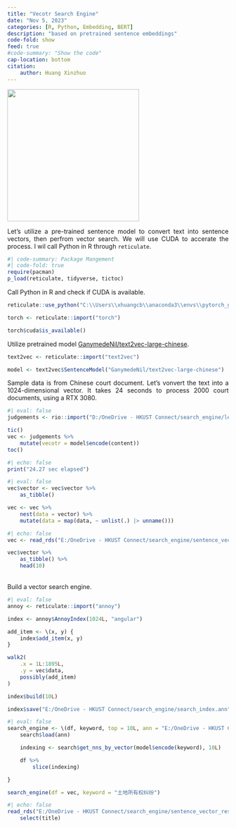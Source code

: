 ```yaml
---
title: "Vecotr Search Engine"
date: "Nov 5, 2023"
categories: [R, Python, Embedding, BERT]
description: "based on pretrained sentence embeddings"
code-fold: show
feed: true
#code-summary: "Show the code"
cap-location: bottom
citation: 
    author: Huang Xinzhuo
---
```


```{=html}
<style>
body {text-align: justify}
</style>
```
![](embedding.png){fig-align="center" width="300"}

Let's utilize a pre-trained sentence model to convert text into sentence vectors, then perfrom vector search. We will use CUDA to accerate the process. I wil call Python in R through `reticulate`.
```r
#| code-summary: Package Mangement
#| code-fold: true
require(pacman)
p_load(reticulate, tidyverse, tictoc)
```

Call Python in R and check if CUDA is available.
```r
reticulate::use_python("C:\\Users\\xhuangcb\\anaconda3\\envs\\pytorch_gpu\\python.exe") 

torch <- reticulate::import("torch")

torch$cuda$is_available()
```

Utilize pretrained model [GanymedeNil/text2vec-large-chinese](https://huggingface.co/GanymedeNil/text2vec-large-chinese).
```r
text2vec <- reticulate::import("text2vec")

model <- text2vec$SentenceModel("GanymedeNil/text2vec-large-chinese")
```

Sample data is from Chinese court document. Let's vonvert the text into a 1024-dimensional vector. It takes 24 seconds to process 2000 court  documents, using a RTX 3080.

```r
#| eval: false
judgements <- rio::import("D:/OneDrive - HKUST Connect/search_engine/legal.csv", setclass = "tibble")

tic()
vec <- judgements %>% 
    mutate(vecotr = model$encode(content))
toc()
```

```r
#| echo: false
print("24.27 sec elapsed")
```

```r
#| eval: false
vec$vector <- vec$vector %>% 
    as_tibble()

vec <- vec %>%  
    nest(data = vector) %>% 
    mutate(data = map(data, ~ unlist(.) |> unname()))
```

```r
#| echo: false
vec <- read_rds("E:/OneDrive - HKUST Connect/search_engine/sentence_vector.Rds")

vec$vector %>% 
    as_tibble() %>% 
    head(10)
```
<br>
Build a vector search engine.

```r
#| eval: false
annoy <- reticulate::import("annoy")

index <- annoy$AnnoyIndex(1024L, "angular")

add_item <- \(x, y) {
    index$add_item(x, y)
}

walk2(
    .x = 1L:1895L,
    .y = vec$data,
    possibly(add_item)
)

index$build(10L)

index$save("E:/OneDrive - HKUST Connect/search_engine/search_index.ann")
```

```r
#| eval: false
search_engine <- \(df, keyword, top = 10L, ann = "E:/OneDrive - HKUST Connect/search_engine/search_index.ann") {
    search$load(ann) 

    indexing <- search$get_nns_by_vector(model$encode(keyword), 10L)

    df %>% 
        slice(indexing)

}

search_engine(df = vec, keyword = "土地所有权纠纷")
```
```r
#| echo: false
read_rds("E:/OneDrive - HKUST Connect/search_engine/sentence_vector_result.Rds") %>% 
    select(title)
```